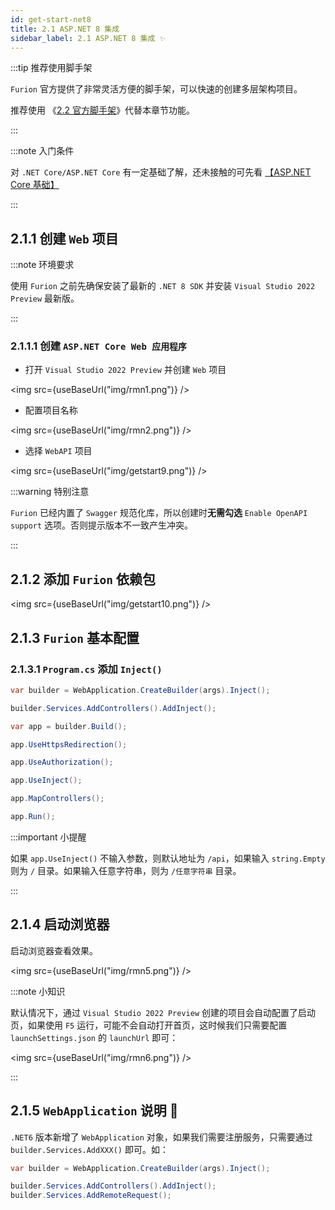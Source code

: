```yaml
---
id: get-start-net8
title: 2.1 ASP.NET 8 集成
sidebar_label: 2.1 ASP.NET 8 集成 ✨
---
```


:::tip 推荐使用脚手架

`Furion` 官方提供了非常灵活方便的脚手架，可以快速的创建多层架构项目。

推荐使用 《[2.2 官方脚手架](template.mdx)》代替本章节功能。

:::


:::note 入门条件

对 `.NET Core/ASP.NET Core` 有一定基础了解，还未接触的可先看 [【ASP.NET Core 基础】](https://docs.microsoft.com/zh-cn/aspnet/core/fundamentals/?view=aspnetcore-7.0&tabs=windows)

:::

## 2.1.1 创建 `Web` 项目

:::note 环境要求

使用 `Furion` 之前先确保安装了最新的 `.NET 8 SDK` 并安装 `Visual Studio 2022 Preview` 最新版。

:::

### 2.1.1.1 创建 `ASP.NET Core Web 应用程序`

- 打开 `Visual Studio 2022 Preview` 并创建 `Web` 项目

<img src={useBaseUrl("img/rmn1.png")} />

- 配置项目名称

<img src={useBaseUrl("img/rmn2.png")} />

- 选择 `WebAPI` 项目

<img src={useBaseUrl("img/getstart9.png")} />

:::warning 特别注意

`Furion` 已经内置了 `Swagger` 规范化库，所以创建时**无需勾选** `Enable OpenAPI support` 选项。否则提示版本不一致产生冲突。

:::

## 2.1.2 添加 `Furion` 依赖包

<img src={useBaseUrl("img/getstart10.png")} />

## 2.1.3 `Furion` 基本配置

### 2.1.3.1 `Program.cs` 添加 `Inject()`

```cs showLineNumbers  {1,3,11}
var builder = WebApplication.CreateBuilder(args).Inject();

builder.Services.AddControllers().AddInject();

var app = builder.Build();

app.UseHttpsRedirection();

app.UseAuthorization();

app.UseInject();

app.MapControllers();

app.Run();
```

:::important 小提醒

如果 `app.UseInject()` 不输入参数，则默认地址为 `/api`，如果输入 `string.Empty` 则为 `/` 目录。如果输入任意字符串，则为 `/任意字符串` 目录。

:::

## 2.1.4 启动浏览器

启动浏览器查看效果。

<img src={useBaseUrl("img/rmn5.png")} />

:::note 小知识

默认情况下，通过 `Visual Studio 2022 Preview` 创建的项目会自动配置了启动页，如果使用 `F5` 运行，可能不会自动打开首页，这时候我们只需要配置 `launchSettings.json` 的 `launchUrl` 即可：

<img src={useBaseUrl("img/rmn6.png")} />

:::

## 2.1.5 `WebApplication` 说明 🎃

`.NET6` 版本新增了 `WebApplication` 对象，如果我们需要注册服务，只需要通过 `builder.Services.AddXXX()` 即可。如：

```cs showLineNumbers  {4}
var builder = WebApplication.CreateBuilder(args).Inject();

builder.Services.AddControllers().AddInject();
builder.Services.AddRemoteRequest();
```
